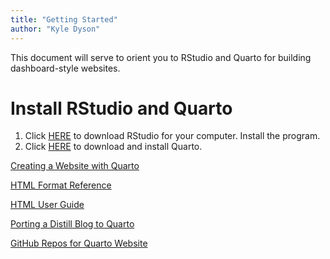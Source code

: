 ```yaml
---
title: "Getting Started"
author: "Kyle Dyson"
---
```


This document will serve to orient you to RStudio and Quarto for building dashboard-style websites.

# Install RStudio and Quarto

1.  Click [HERE](https://www.rstudio.com/products/rstudio/) to download RStudio for your computer. Install the program.
2.  Click [HERE](https://quarto.org/docs/get-started/) to download and install Quarto.




[Creating a Website with Quarto](https://quarto.org/docs/websites/)

[HTML Format Reference](https://quarto.org/docs/reference/formats/html.html)

[HTML User Guide](https://quarto.org/docs/output-formats/html-basics.html)

[Porting a Distill Blog to Quarto](https://blog.djnavarro.net/posts/2022-04-20_porting-to-quarto/)

[GitHub Repos for Quarto Website](https://github.com/quarto-dev/quarto-web)
